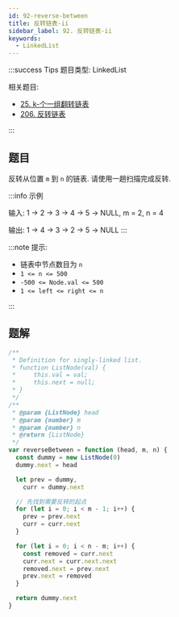 ```yaml
---
id: 92-reverse-between
title: 反转链表-ii
sidebar_label: 92. 反转链表-ii
keywords:
  - LinkedList
---
```


:::success Tips
题目类型: LinkedList

相关题目:

- [25. k-个一组翻转链表](/leetcode/hard/25-reverse-k-group)
- [206. 反转链表](/leetcode/easy/206-reverse-list)

:::

## 题目

反转从位置 `m` 到 `n` 的链表. 请使用一趟扫描完成反转.

:::info 示例

输入: 1 -> 2 -> 3 -> 4 -> 5 -> NULL, m = 2, n = 4

输出: 1 -> 4 -> 3 -> 2 -> 5 -> NULL
:::

:::note 提示:

- 链表中节点数目为 `n`
- `1 <= n <= 500`
- `-500 <= Node.val <= 500`
- `1 <= left <= right <= n`

:::

## 题解

```ts
/**
 * Definition for singly-linked list.
 * function ListNode(val) {
 *     this.val = val;
 *     this.next = null;
 * }
 */
/**
 * @param {ListNode} head
 * @param {number} m
 * @param {number} n
 * @return {ListNode}
 */
var reverseBetween = function (head, m, n) {
  const dummy = new ListNode(0)
  dummy.next = head

  let prev = dummy,
    curr = dummy.next

  // 先找到需要反转的起点
  for (let i = 0; i < m - 1; i++) {
    prev = prev.next
    curr = curr.next
  }

  for (let i = 0; i < n - m; i++) {
    const removed = curr.next
    curr.next = curr.next.next
    removed.next = prev.next
    prev.next = removed
  }

  return dummy.next
}
```
